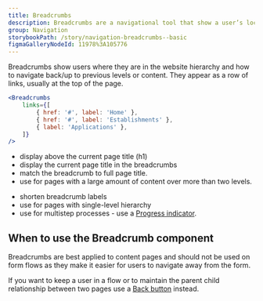 ```yaml
---
title: Breadcrumbs
description: Breadcrumbs are a navigational tool that show a user’s location on a website so they can easily find what they need.
group: Navigation
storybookPath: /story/navigation-breadcrumbs--basic
figmaGalleryNodeId: 11978%3A105776
---
```


Breadcrumbs show users where they are in the website hierarchy and how to navigate back/up to previous levels or content. They appear as a row of links, usually at the top of the page.

```jsx live
<Breadcrumbs
	links={[
		{ href: '#', label: 'Home' },
		{ href: '#', label: 'Establishments' },
		{ label: 'Applications' },
	]}
/>
```

<DoHeading />

- display above the current page title (h1)
- display the current page title in the breadcrumbs
- match the breadcrumb to full page title.
- use for pages with a large amount of content over more than two levels.

<DontHeading />

- shorten breadcrumb labels
- use for pages with single-level hierarchy
- use for multistep processes - use a [Progress indicator](/components/progress-indicator).

## When to use the Breadcrumb component

Breadcrumbs are best applied to content pages and should not be used on form flows as they make it easier for users to navigate away from the form.

If you want to keep a user in a flow or to maintain the parent child relationship between two pages use a [Back button](/components/direction-link) instead.
